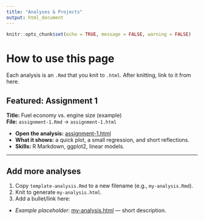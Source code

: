 ```yaml
---
title: "Analyses & Projects"
output: html_document
---
```


```r
knitr::opts_chunk$set(echo = TRUE, message = FALSE, warning = FALSE)
```

# How to use this page

Each analysis is an `.Rmd` that you knit to `.html`. After knitting, link to it from here.

## Featured: Assignment 1

**Title:** Fuel economy vs. engine size (example)  
**File:** `assignment-1.Rmd` → `assignment-1.html`

- **Open the analysis:** [assignment-1.html](assignment-1.html)
- **What it shows:** a quick plot, a small regression, and short reflections.
- **Skills:** R Markdown, ggplot2, linear models.

---

## Add more analyses

1. Copy `template-analysis.Rmd` to a new filename (e.g., `my-analysis.Rmd`).  
2. Knit to generate `my-analysis.html`.  
3. Add a bullet/link here:

- _Example placeholder_: [my-analysis.html](my-analysis.html) — short description.
